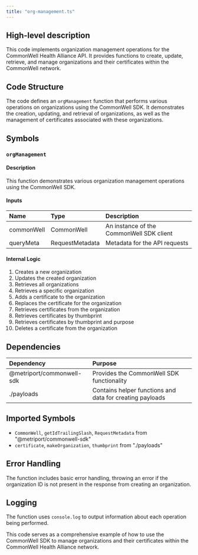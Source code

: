 ```yaml
---
title: "org-management.ts"
---
```


## High-level description
This code implements organization management operations for the CommonWell Health Alliance API. It provides functions to create, update, retrieve, and manage organizations and their certificates within the CommonWell network.

## Code Structure
The code defines an `orgManagement` function that performs various operations on organizations using the CommonWell SDK. It demonstrates the creation, updating, and retrieval of organizations, as well as the management of certificates associated with these organizations.

## Symbols

### `orgManagement`
#### Description
This function demonstrates various organization management operations using the CommonWell SDK.

#### Inputs
| Name | Type | Description |
|:-----|:-----|:------------|
| commonWell | CommonWell | An instance of the CommonWell SDK client |
| queryMeta | RequestMetadata | Metadata for the API requests |

#### Internal Logic
1. Creates a new organization
2. Updates the created organization
3. Retrieves all organizations
4. Retrieves a specific organization
5. Adds a certificate to the organization
6. Replaces the certificate for the organization
7. Retrieves certificates from the organization
8. Retrieves certificates by thumbprint
9. Retrieves certificates by thumbprint and purpose
10. Deletes a certificate from the organization

## Dependencies
| Dependency | Purpose |
|:-----------|:--------|
| @metriport/commonwell-sdk | Provides the CommonWell SDK functionality |
| ./payloads | Contains helper functions and data for creating payloads |

## Imported Symbols
- `CommonWell`, `getIdTrailingSlash`, `RequestMetadata` from "@metriport/commonwell-sdk"
- `certificate`, `makeOrganization`, `thumbprint` from "./payloads"

## Error Handling
The function includes basic error handling, throwing an error if the organization ID is not present in the response from creating an organization.

## Logging
The function uses `console.log` to output information about each operation being performed.

This code serves as a comprehensive example of how to use the CommonWell SDK to manage organizations and their certificates within the CommonWell Health Alliance network.